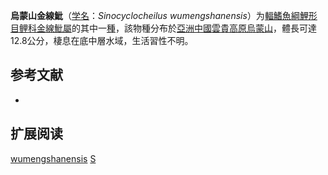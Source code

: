 {{Speciesbox
| name = 烏蒙山金線魮
| status = NE
| status_system = IUCN3.1
| image = 
| genus = Sinocyclocheilus
| species = wumengshanensis
| authority = Li, Mao & Lu, 2003
| synonyms = 
}}

'''烏蒙山金線魮'''（[[学名|学名]]：''Sinocyclocheilus wumengshanensis''）为[[輻鰭魚綱|輻鰭魚綱]][[鯉形目|鯉形目]][[鲤科|鲤科]][[金線魮屬|金線魮屬]]的其中一[[種|種]]，該物種分布於[[亞洲|亞洲]][[中國|中國]][[雲貴高原|雲貴高原]][[烏蒙山|烏蒙山]]，體長可達12.8公分，棲息在底中層水域，生活習性不明。

== 参考文献 ==
*{{FishBase_species|genus=Sinocyclocheilus|species=wumengshanensis|year=2011|month=12}}

== 扩展阅读 ==
{{refbegin}}
{{wikispecies-inline|Sinocyclocheilus wumengshanensis|烏蒙山金線魮}}
{{refend}}
{{Taxonbar|from=Q1101508}}

[[Category:金线鲃属|wumengshanensis]]
[[Category:2003年描述的鱼类|S]]


{{鲤形目小作品}}